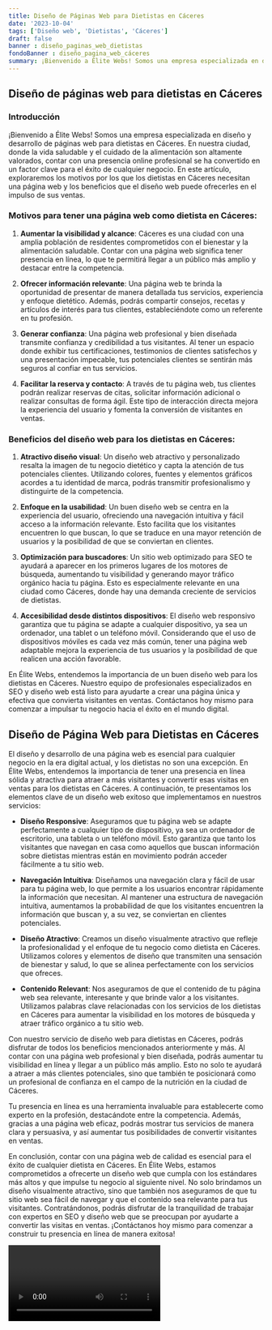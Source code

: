 ```yaml
---
title: Diseño de Páginas Web para Dietistas en Cáceres
date: '2023-10-04'
tags: ['Diseño web', 'Dietistas', 'Cáceres']
draft: false
banner : diseño_paginas_web_dietistas
fondoBanner : diseño_pagina_web_cáceres
summary: ¡Bienvenido a Élite Webs! Somos una empresa especializada en diseño y desarrollo de páginas web para dietistas en Cáceres. En nuestra ciudad, donde la vida saludable y el cuidado de la alimentación son altamente valorados, contar con una presencia online profesional se ha convertido en un factor clave para el éxito de cualquier negocio. En este artículo, exploraremos los motivos por los que los dietistas en Cáceres necesitan una página web y los beneficios que el diseño web puede ofrecerles en el impulso de sus ventas.
---
```


## Diseño de páginas web para dietistas en Cáceres

### Introducción

¡Bienvenido a Élite Webs! Somos una empresa especializada en diseño y desarrollo de páginas web para dietistas en Cáceres. En nuestra ciudad, donde la vida saludable y el cuidado de la alimentación son altamente valorados, contar con una presencia online profesional se ha convertido en un factor clave para el éxito de cualquier negocio. En este artículo, exploraremos los motivos por los que los dietistas en Cáceres necesitan una página web y los beneficios que el diseño web puede ofrecerles en el impulso de sus ventas.

### Motivos para tener una página web como dietista en Cáceres:

1. **Aumentar la visibilidad y alcance**: Cáceres es una ciudad con una amplia población de residentes comprometidos con el bienestar y la alimentación saludable. Contar con una página web significa tener presencia en línea, lo que te permitirá llegar a un público más amplio y destacar entre la competencia.

2. **Ofrecer información relevante**: Una página web te brinda la oportunidad de presentar de manera detallada tus servicios, experiencia y enfoque dietético. Además, podrás compartir consejos, recetas y artículos de interés para tus clientes, estableciéndote como un referente en tu profesión.

3. **Generar confianza**: Una página web profesional y bien diseñada transmite confianza y credibilidad a tus visitantes. Al tener un espacio donde exhibir tus certificaciones, testimonios de clientes satisfechos y una presentación impecable, tus potenciales clientes se sentirán más seguros al confiar en tus servicios.

4. **Facilitar la reserva y contacto**: A través de tu página web, tus clientes podrán realizar reservas de citas, solicitar información adicional o realizar consultas de forma ágil. Este tipo de interacción directa mejora la experiencia del usuario y fomenta la conversión de visitantes en ventas.

### Beneficios del diseño web para los dietistas en Cáceres:

1. **Atractivo diseño visual**: Un diseño web atractivo y personalizado resalta la imagen de tu negocio dietético y capta la atención de tus potenciales clientes. Utilizando colores, fuentes y elementos gráficos acordes a tu identidad de marca, podrás transmitir profesionalismo y distinguirte de la competencia.

2. **Enfoque en la usabilidad**: Un buen diseño web se centra en la experiencia del usuario, ofreciendo una navegación intuitiva y fácil acceso a la información relevante. Esto facilita que los visitantes encuentren lo que buscan, lo que se traduce en una mayor retención de usuarios y la posibilidad de que se conviertan en clientes.

3. **Optimización para buscadores**: Un sitio web optimizado para SEO te ayudará a aparecer en los primeros lugares de los motores de búsqueda, aumentando tu visibilidad y generando mayor tráfico orgánico hacia tu página. Esto es especialmente relevante en una ciudad como Cáceres, donde hay una demanda creciente de servicios de dietistas.

4. **Accesibilidad desde distintos dispositivos**: El diseño web responsivo garantiza que tu página se adapte a cualquier dispositivo, ya sea un ordenador, una tablet o un teléfono móvil. Considerando que el uso de dispositivos móviles es cada vez más común, tener una página web adaptable mejora la experiencia de tus usuarios y la posibilidad de que realicen una acción favorable.

En Élite Webs, entendemos la importancia de un buen diseño web para los dietistas en Cáceres. Nuestro equipo de profesionales especializados en SEO y diseño web está listo para ayudarte a crear una página única y efectiva que convierta visitantes en ventas. Contáctanos hoy mismo para comenzar a impulsar tu negocio hacia el éxito en el mundo digital.

<GifSeo />

<Cta />

## Diseño de Página Web para Dietistas en Cáceres

El diseño y desarrollo de una página web es esencial para cualquier negocio en la era digital actual, y los dietistas no son una excepción. En Élite Webs, entendemos la importancia de tener una presencia en línea sólida y atractiva para atraer a más visitantes y convertir esas visitas en ventas para los dietistas en Cáceres. A continuación, te presentamos los elementos clave de un diseño web exitoso que implementamos en nuestros servicios:

- **Diseño Responsive**: Aseguramos que tu página web se adapte perfectamente a cualquier tipo de dispositivo, ya sea un ordenador de escritorio, una tableta o un teléfono móvil. Esto garantiza que tanto los visitantes que navegan en casa como aquellos que buscan información sobre dietistas mientras están en movimiento podrán acceder fácilmente a tu sitio web.

- **Navegación Intuitiva**: Diseñamos una navegación clara y fácil de usar para tu página web, lo que permite a los usuarios encontrar rápidamente la información que necesitan. Al mantener una estructura de navegación intuitiva, aumentamos la probabilidad de que los visitantes encuentren la información que buscan y, a su vez, se conviertan en clientes potenciales.

- **Diseño Atractivo**: Creamos un diseño visualmente atractivo que refleje la profesionalidad y el enfoque de tu negocio como dietista en Cáceres. Utilizamos colores y elementos de diseño que transmiten una sensación de bienestar y salud, lo que se alinea perfectamente con los servicios que ofreces.

- **Contenido Relevant**: Nos aseguramos de que el contenido de tu página web sea relevante, interesante y que brinde valor a los visitantes. Utilizamos palabras clave relacionadas con los servicios de los dietistas en Cáceres para aumentar la visibilidad en los motores de búsqueda y atraer tráfico orgánico a tu sitio web.

Con nuestro servicio de diseño web para dietistas en Cáceres, podrás disfrutar de todos los beneficios mencionados anteriormente y más. Al contar con una página web profesional y bien diseñada, podrás aumentar tu visibilidad en línea y llegar a un público más amplio. Esto no solo te ayudará a atraer a más clientes potenciales, sino que también te posicionará como un profesional de confianza en el campo de la nutrición en la ciudad de Cáceres.

Tu presencia en línea es una herramienta invaluable para establecerte como experto en la profesión, destacándote entre la competencia. Además, gracias a una página web eficaz, podrás mostrar tus servicios de manera clara y persuasiva, y así aumentar tus posibilidades de convertir visitantes en ventas.

En conclusión, contar con una página web de calidad es esencial para el éxito de cualquier dietista en Cáceres. En Élite Webs, estamos comprometidos a ofrecerte un diseño web que cumpla con los estándares más altos y que impulse tu negocio al siguiente nivel. No solo brindamos un diseño visualmente atractivo, sino que también nos aseguramos de que tu sitio web sea fácil de navegar y que el contenido sea relevante para tus visitantes. Contratándonos, podrás disfrutar de la tranquilidad de trabajar con expertos en SEO y diseño web que se preocupan por ayudarte a convertir las visitas en ventas. ¡Contáctanos hoy mismo para comenzar a construir tu presencia en línea de manera exitosa!

<Video />

<CtaBot job='Dietistas' city='Cáceres'/>

<Gmaps query='Cáceres+españa+maps' />